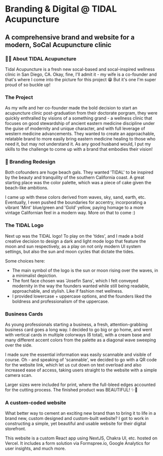 
<HeaderImage image="/projects/tidal/cover.png" />

# Branding & Digital @ TIDAL Acupuncture

## A comprehensive brand and website for a modern, SoCal Acupuncture clinic

<MetadataBar date="Dec 2023" category="Brand Design" />

### ✍🏽 About TIDAL Acupuncture

Tidal Acupuncture is a fresh new socal-based and socal-inspired wellness clinic in San Diego, CA. Okay, fine, I'll admit it - my wife is a co-founder and that's where I come into the picture for this project 😁 But it's one I'm super proud of so buckle up!

### The Project

As my wife and her co-founder made the bold decision to start an acupuncture clinic post-graduation from their doctorate porgram, they were quickly enthralled by visions of a something grand - a wellness clinic that focuses on good stewardship of ancient eastern medicine discipline under the guise of modernity and unique character, and with full leverage of western medicine advancements. They wanted to create an approachable, relatable brand to more easily bring eastern medicine healing to those who need it, but may not understand it. As any good husband would, I put my skills to the challenge to come up with a brand that embodies their vision!

### 🎨 Branding Redesign

Both cofounders are huge beach gals. They wanted 'TIDAL' to be inspired by the beauty and tranquility of the southern California coast. A great starting place was the color palette, which was a piece of cake given the beach-like ambitions.

<ContentImage
  image="/projects/tidal/colors.png"
  caption="Tidal color palette swatches"
/>

I came up with these colors derived from waves, sky, sand, earth, etc. Eventually, I even pushed the boundaries for accentry, incorporating a vibrant 'Mint' blue/green and 'Gold' yellow, paying homage to a more vintage Californian feel in a modern way. More on that to come :)

### The TIDAL Logo

Next up was the TIDAL logo! To play on the 'tides', and I made a bold creative decision to design a dark and light mode logo that feature the moon and sun respectively, as a play on not only modern UI system settings, but also the sun and moon cycles that dictate the tides.

<ContentImage
  image="/projects/tidal/logo.png"
  caption="A first draft of the new logo"
/>

Some choices here:

- The main symbol of the logo is the sun or moon rising over the waves, in a minimalist depiction.
- The font face chosen was 'Josefin Sans', which I felt conveyed modernity in the way the founders wanted while still being readable, approachable, and stylish. Like if fashion met wellness.
- I provided lowercase + uppercase options, and the founders liked the boldness and professionalism of the uppercase.

### Business Cards

As young professionals starting a business, a fresh, attention-grabbing business card goes a long way. I decided to go big or go home, and went with vertical cards in multiple colorways (6 total), with a cream base and many different accent colors from the palette as a diagonal wave sweeping over the side.

<ContentImage
  image="/projects/tidal/cards.png"
  caption="Business cards in multiple colorways"
/>

I made sure the essential information was easily scannable and visible of course. Oh - and speaking of 'scannable', we decided to go with a QR code for the website link, which let us cut down on text overload and also increased ease of access, taking users straight to the website with a simple camera scan.

Larger sizes were included for print, where the full-bleed edges accounted for the cutting process. The finished product was BEAUTIFUL! ✨🤩

<ContentImage
  image="/projects/tidal/cards-real.png"
  caption="Business cards in multiple colorways"
/>

### A custom-coded website

What better way to cement an exciting new brand than to bring it to life in a brand new, custom designed and custom-built website? I got to work in constructing a simple, yet beautiful and usable website for their digital storefront.

This website is a custom React app using NextJS, Chakra UI, etc. hosted on Vercel. It includes a form solution via Formspree.io, Google Analytics for user insights, and much more.

<ContentImage
  image="/projects/tidal/homepage.png"
  caption="Homepage of the website in dark and light mode"
/>
<ContentImage
  image="/projects/tidal/website.png"
  caption="Several page screenshots from all over the website"
/>
